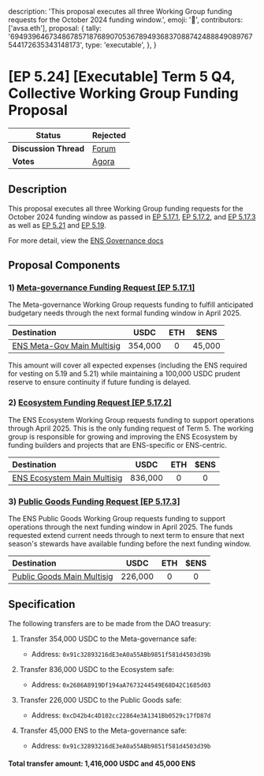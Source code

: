   description:
    'This proposal executes all three Working Group funding requests for the October 2024 funding window.',
  emoji: '📖',
  contributors: ['avsa.eth'],
  proposal: {
    tally:
      '6949396467348678571876890705367894936837088742488849089767544172635343148173',
    type: 'executable',
  },
}

# [EP 5.24] [Executable] Term 5 Q4, Collective Working Group Funding Proposal

| **Status**            | Rejected                                                                                                                 |
| --------------------- | ------------------------------------------------------------------------------------------------------------------------ |
| **Discussion Thread** | [Forum](https://discuss.ens.domains/t/ep-5-24-executable-term-5-q4-collective-working-group-funding-proposal/19801)      |
| **Votes**             | [Agora](https://agora.ensdao.org/proposals/6949396467348678571876890705367894936837088742488849089767544172635343148173) |

## Description

This proposal executes all three Working Group funding requests for the October 2024 funding window as passed in [EP 5.17.1](https://discuss.ens.domains/t/5-17-1-social-funding-request-ens-meta-governance-working-group-term-5-oct-window/19677), [EP 5.17.2](https://discuss.ens.domains/t/5-17-2-social-funding-request-ens-ecosystem-working-group/19678), and [EP 5.17.3](https://discuss.ens.domains/t/5-17-3-social-funding-request-ens-public-goods-working-group/19679) as well as [EP 5.21](https://snapshot.org/#/ens.eth/proposal/0x5067725bef9cde0de0024adedb653a7a1752aefa726adf628b77048d85821a6d) and [EP 5.19](https://snapshot.org/#/ens.eth/proposal/0xfa54ff2b55f0495c96ec2d8645241bcff48ca6afe1f4925fb51f29c4667252df).

For more detail, view the [ENS Governance docs](https://basics.ensdao.org/funding-requests/funding-requests)

## Proposal Components

### 1) [Meta-governance Funding Request [EP 5.17.1]](https://discuss.ens.domains/t/5-17-1-social-funding-request-ens-meta-governance-working-group-term-5-oct-window/19677)

The Meta-governance Working Group requests funding to fulfill anticipated budgetary needs through the next formal funding window in April 2025.

| Destination                                                                                           |  USDC   | ETH |  $ENS  |
| :---------------------------------------------------------------------------------------------------- | :-----: | :-: | :----: |
| [ENS Meta-Gov Main Multisig](https://etherscan.io/address/0x91c32893216dE3eA0a55ABb9851f581d4503d39b) | 354,000 |  0  | 45,000 |

This amount will cover all expected expenses (including the ENS required for vesting on 5.19 and 5.21) while maintaining a 100,000 USDC prudent reserve to ensure continuity if future funding is delayed.

### 2) [Ecosystem Funding Request [EP 5.17.2]](https://discuss.ens.domains/t/5-17-2-social-funding-request-ens-ecosystem-working-group/19678)

The ENS Ecosystem Working Group requests funding to support operations through April 2025. This is the only funding request of Term 5. The working group is responsible for growing and improving the ENS Ecosystem by funding builders and projects that are ENS-specific or ENS-centric.

| Destination                                                                                            |  USDC   | ETH | $ENS |
| :----------------------------------------------------------------------------------------------------- | :-----: | :-: | :--: |
| [ENS Ecosystem Main Multisig](https://etherscan.io/address/0x2686a8919df194aa7673244549e68d42c1685d03) | 836,000 |  0  |  0   |

### 3) [Public Goods Funding Request [EP 5.17.3]](https://discuss.ens.domains/t/5-17-3-social-funding-request-ens-public-goods-working-group/19679)

The ENS Public Goods Working Group requests funding to support operations through the next funding window in April 2025. The funds requested extend current needs through to next term to ensure that next season's stewards have available funding before the next funding window.

| Destination                                                                                           |  USDC   | ETH | $ENS |
| :---------------------------------------------------------------------------------------------------- | :-----: | :-: | :--: |
| [Public Goods Main Multisig](https://etherscan.io/address/0xcD42b4c4D102cc22864e3A1341Bb0529c17fD87d) | 226,000 |  0  |  0   |

## Specification

The following transfers are to be made from the DAO treasury:

1. Transfer 354,000 USDC to the Meta-governance safe:

   - Address: `0x91c32893216dE3eA0a55ABb9851f581d4503d39b`

2. Transfer 836,000 USDC to the Ecosystem safe:

   - Address: `0x2686A8919Df194aA7673244549E68D42C1685d03`

3. Transfer 226,000 USDC to the Public Goods safe:

   - Address: `0xcD42b4c4D102cc22864e3A1341Bb0529c17fD87d`

4. Transfer 45,000 ENS to the Meta-governance safe:
   - Address: `0x91c32893216dE3eA0a55ABb9851f581d4503d39b`

#### Total transfer amount: 1,416,000 USDC and 45,000 ENS
